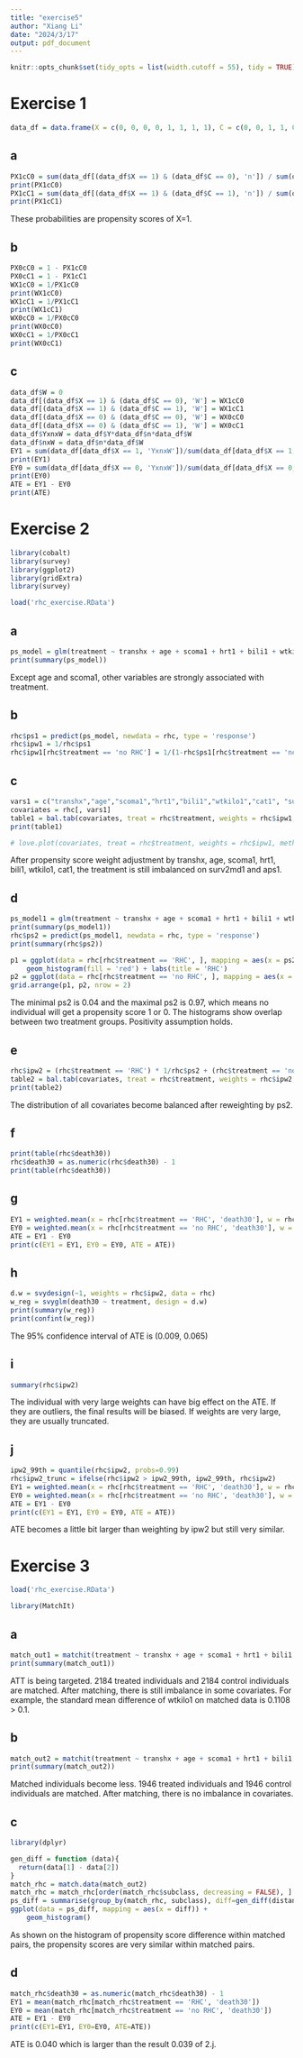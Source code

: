 ```yaml
---
title: "exercise5"
author: "Xiang Li"
date: "2024/3/17"
output: pdf_document
---
```

```r
knitr::opts_chunk$set(tidy_opts = list(width.cutoff = 55), tidy = TRUE)
```
# Exercise 1
```r
data_df = data.frame(X = c(0, 0, 0, 0, 1, 1, 1, 1), C = c(0, 0, 1, 1, 0, 0, 1, 1), Y = c(0, 1, 0, 1, 0, 1, 0, 1), n = c(80, 20, 20, 10, 80, 20, 80, 40))
```
## a
```r
PX1cC0 = sum(data_df[(data_df$X == 1) & (data_df$C == 0), 'n']) / sum(data_df[data_df$C == 0, 'n'])
print(PX1cC0)
PX1cC1 = sum(data_df[(data_df$X == 1) & (data_df$C == 1), 'n']) / sum(data_df[data_df$C == 1, 'n'])
print(PX1cC1)
```
These probabilities are propensity scores of X=1.

## b
```r
PX0cC0 = 1 - PX1cC0
PX0cC1 = 1 - PX1cC1
WX1cC0 = 1/PX1cC0
print(WX1cC0)
WX1cC1 = 1/PX1cC1
print(WX1cC1)
WX0cC0 = 1/PX0cC0
print(WX0cC0)
WX0cC1 = 1/PX0cC1
print(WX0cC1)
```

## c
```r
data_df$W = 0
data_df[(data_df$X == 1) & (data_df$C == 0), 'W'] = WX1cC0
data_df[(data_df$X == 1) & (data_df$C == 1), 'W'] = WX1cC1
data_df[(data_df$X == 0) & (data_df$C == 0), 'W'] = WX0cC0
data_df[(data_df$X == 0) & (data_df$C == 1), 'W'] = WX0cC1
data_df$YxnxW = data_df$Y*data_df$n*data_df$W
data_df$nxW = data_df$n*data_df$W
EY1 = sum(data_df[data_df$X == 1, 'YxnxW'])/sum(data_df[data_df$X == 1, 'nxW'])
print(EY1)
EY0 = sum(data_df[data_df$X == 0, 'YxnxW'])/sum(data_df[data_df$X == 0, 'nxW'])
print(EY0)
ATE = EY1 - EY0
print(ATE)
```
# Exercise 2
```r
library(cobalt)
library(survey)
library(ggplot2)
library(gridExtra)
library(survey)
```
```r
load('rhc_exercise.RData')
```
## a
```r
ps_model = glm(treatment ~ transhx + age + scoma1 + hrt1 + bili1 + wtkilo1 + cat1, data = rhc, family = 'binomial')
print(summary(ps_model))
```
Except age and scoma1, other variables are strongly associated with treatment.

## b
```r
rhc$ps1 = predict(ps_model, newdata = rhc, type = 'response')
rhc$ipw1 = 1/rhc$ps1
rhc$ipw1[rhc$treatment == 'no RHC'] = 1/(1-rhc$ps1[rhc$treatment == 'no RHC'])
```
## c
```r
vars1 = c("transhx","age","scoma1","hrt1","bili1","wtkilo1","cat1", "surv2md1","aps1")
covariates = rhc[, vars1]
table1 = bal.tab(covariates, treat = rhc$treatment, weights = rhc$ipw1, method = "weighting", un=TRUE)
print(table1)
```
```r
# love.plot(covariates, treat = rhc$treatment, weights = rhc$ipw1, method = "weighting", binary = "std", threshold = .1)
```
After propensity score weight adjustment by transhx, age, scoma1, hrt1, bili1, wtkilo1, cat1, the treatment is still imbalanced on surv2md1 and aps1.

## d
```r
ps_model1 = glm(treatment ~ transhx + age + scoma1 + hrt1 + bili1 + wtkilo1 + cat1 + surv2md1 + aps1, data = rhc, family = 'binomial')
print(summary(ps_model1))
rhc$ps2 = predict(ps_model1, newdata = rhc, type = 'response')
print(summary(rhc$ps2))
```
```r
p1 = ggplot(data = rhc[rhc$treatment == 'RHC', ], mapping = aes(x = ps2)) +
    geom_histogram(fill = 'red') + labs(title = 'RHC')
p2 = ggplot(data = rhc[rhc$treatment == 'no RHC', ], mapping = aes(x = ps2)) + geom_histogram(fill = 'blue') + labs(title = 'no RHC')
grid.arrange(p1, p2, nrow = 2)
```
The minimal ps2 is 0.04 and the maximal ps2 is 0.97, which means no individual will get a propensity score 1 or 0. The histograms show overlap between two treatment groups. Positivity assumption holds.

## e
```r
rhc$ipw2 = (rhc$treatment == 'RHC') * 1/rhc$ps2 + (rhc$treatment == 'no RHC') * 1/(1-rhc$ps2)
table2 = bal.tab(covariates, treat = rhc$treatment, weights = rhc$ipw2, method = "weighting", un=TRUE)
print(table2)
```
The distribution of all covariates become balanced after reweighting by ps2.

## f
```r
print(table(rhc$death30))
rhc$death30 = as.numeric(rhc$death30) - 1
print(table(rhc$death30))
```
## g
```r
EY1 = weighted.mean(x = rhc[rhc$treatment == 'RHC', 'death30'], w = rhc[rhc$treatment == 'RHC', 'ipw2'])
EY0 = weighted.mean(x = rhc[rhc$treatment == 'no RHC', 'death30'], w = rhc[rhc$treatment == 'no RHC', 'ipw2'])
ATE = EY1 - EY0
print(c(EY1 = EY1, EY0 = EY0, ATE = ATE))
```
## h
```r
d.w = svydesign(~1, weights = rhc$ipw2, data = rhc)
w_reg = svyglm(death30 ~ treatment, design = d.w)
print(summary(w_reg))
print(confint(w_reg))
```
The 95% confidence interval of ATE is (0.009, 0.065)

## i
```r
summary(rhc$ipw2)
```
The individual with very large weights can have big effect on the ATE. If they are outliers, the final results will be biased. If weights are very large, they are usually truncated.

## j
```r
ipw2_99th = quantile(rhc$ipw2, probs=0.99)
rhc$ipw2_trunc = ifelse(rhc$ipw2 > ipw2_99th, ipw2_99th, rhc$ipw2)
EY1 = weighted.mean(x = rhc[rhc$treatment == 'RHC', 'death30'], w = rhc[rhc$treatment == 'RHC', 'ipw2_trunc'])
EY0 = weighted.mean(x = rhc[rhc$treatment == 'no RHC', 'death30'], w = rhc[rhc$treatment == 'no RHC', 'ipw2_trunc'])
ATE = EY1 - EY0
print(c(EY1 = EY1, EY0 = EY0, ATE = ATE))
```
ATE becomes a little bit larger than weighting by ipw2 but still very similar.

# Exercise 3
```r
load('rhc_exercise.RData')
```
```r
library(MatchIt)
```
## a
```r
match_out1 = matchit(treatment ~ transhx + age + scoma1 + hrt1 + bili1 + wtkilo1 + cat1 + surv2md1 + aps1, data = rhc, method = "nearest", distance = "glm")
print(summary(match_out1))
```
ATT is being targeted. 2184 treated individuals and 2184 control individuals are matched. After matching, there is still imbalance in some covariates. For example, the standard mean difference of wtkilo1 on matched data is 0.1108 > 0.1.

## b
```r
match_out2 = matchit(treatment ~ transhx + age + scoma1 + hrt1 + bili1 + wtkilo1 + cat1 + surv2md1 + aps1, data = rhc, method = "nearest", distance = "glm", caliper=0.1)
print(summary(match_out2))
```
Matched individuals become less. 1946 treated individuals and 1946 control individuals are matched. After matching, there is no imbalance in covariates.

## c
```r
library(dplyr)
```
```r
gen_diff = function (data){
  return(data[1] - data[2])
}
match_rhc = match.data(match_out2)
match_rhc = match_rhc[order(match_rhc$subclass, decreasing = FALSE), ]
ps_diff = summarise(group_by(match_rhc, subclass), diff=gen_diff(distance))
ggplot(data = ps_diff, mapping = aes(x = diff)) +
    geom_histogram()
```
As shown on the histogram of propensity score difference within matched pairs, the propensity scores are very similar within matched pairs.

## d
```r
match_rhc$death30 = as.numeric(match_rhc$death30) - 1
EY1 = mean(match_rhc[match_rhc$treatment == 'RHC', 'death30'])
EY0 = mean(match_rhc[match_rhc$treatment == 'no RHC', 'death30'])
ATE = EY1 - EY0
print(c(EY1=EY1, EY0=EY0, ATE=ATE))
```
ATE is 0.040 which is larger than the result 0.039 of 2.j.
